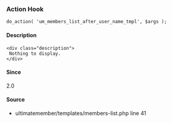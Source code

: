 
<UMBreadCrumb type="action"/>

### Action Hook    
    
```
do_action( 'um_members_list_after_user_name_tmpl', $args );
```

#### Description
    <div class="description">
     Nothing to display.
    </div>

#### Since
<div class="description">
2.0
</div>

#### Source
  - <Link href="https://github.com/ultimatemember/ultimatemember/tree/2.5.0/templates/members-list.php#L41">ultimatemember/templates/members-list.php</Link> <Link href="https://github.com/ultimatemember/ultimatemember/tree/2.5.0/templates/members-list.php#L41">line 41</Link>

